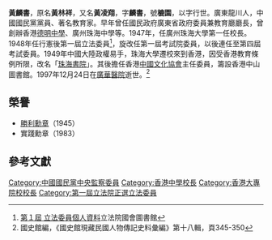 '''黃麟書'''{{BD|1893年|10月31日|1997年|12月24日}}，原名'''黃林祥'''，又名'''黃凌翔'''，字'''麟書'''，號'''樚園'''，以字行世。廣東龍川人，中國國民黨黨員、著名教育家。早年曾任國民政府廣東省政府委員兼教育廳廳長，曾創辦香港[[德明中學|德明中學]]、廣州珠海中學等。1947年，任廣州珠海大學第一任校長。1948年任行憲後第一屆立法委員<ref>[http://npl.ly.gov.tw/do/www/commissionerInfo?id=1539&expireBack=01&expire=01&act=exp&keyword=&orderBy=name&nameOrder=true&eleDisOrder=false 第１屆 立法委員個人資料]立法院國會圖書館</ref>，旋改任第一屆考試院委員，以後連任至第四屆考試委員。1949年中國大陸政權易手，珠海大學遷校來到香港，因受香港教育條例所限，改名「[[珠海書院|珠海書院]]」。其後擔任香港[[中國文化協會|中國文化協會]]主任委員，籌設香港中山圖書館。1997年12月24日在[[廣華醫院|廣華醫院]]逝世。<ref>國史館編，《國史館現藏民國人物傳記史料彙編》第十八輯，頁345-350</ref>

==榮譽==
*[[抗战胜利勋章|勝利勳章]]（1945）
*實踐勳章（1983）

==參考文獻==
{{reflist}}
{{中華民國第一屆立法委員}}
{{中華民國第一屆考試委員}}
{{中華民國第二屆考試委員}}
{{中華民國第三屆考試委員}}
{{中華民國第四屆考試委員}}
[[Category:中國國民黨中央監察委員|Category:中國國民黨中央監察委員]]
[[Category:香港中學校長|Category:香港中學校長]]
[[Category:香港大專院校校長|Category:香港大專院校校長]]
[[Category:第一屆立法院正選立法委員|Category:第一屆立法院正選立法委員]]